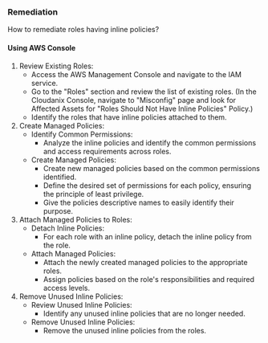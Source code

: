 ### Remediation

How to remediate roles having inline policies?

#### Using AWS Console

1. Review Existing Roles:
   - Access the AWS Management Console and navigate to the IAM service.
   - Go to the "Roles" section and review the list of existing roles.
     (In the Cloudanix Console, navigate to "Misconfig" page and look for Affected Assets for "Roles Should Not Have Inline Policies" Policy.)
   - Identify the roles that have inline policies attached to them.
2. Create Managed Policies:
   - Identify Common Permissions:
     - Analyze the inline policies and identify the common permissions and access requirements across roles.
   - Create Managed Policies:
     - Create new managed policies based on the common permissions identified.
     - Define the desired set of permissions for each policy, ensuring the principle of least privilege.
     - Give the policies descriptive names to easily identify their purpose.
3. Attach Managed Policies to Roles:
   - Detach Inline Policies:
     - For each role with an inline policy, detach the inline policy from the role.
   - Attach Managed Policies:
     - Attach the newly created managed policies to the appropriate roles.
     - Assign policies based on the role's responsibilities and required access levels.
4. Remove Unused Inline Policies:
   - Review Unused Inline Policies:
     - Identify any unused inline policies that are no longer needed.
   - Remove Unused Inline Policies:
     - Remove the unused inline policies from the roles.

